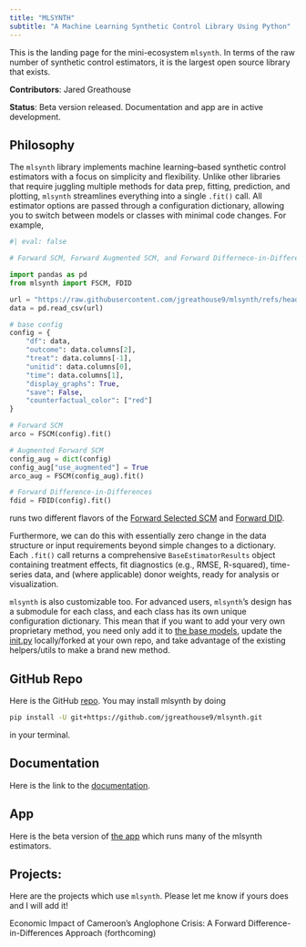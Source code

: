 ```yaml
---
title: "MLSYNTH"
subtitle: "A Machine Learning Synthetic Control Library Using Python"
---
```


This is the landing page for the mini-ecosystem `mlsynth`. In terms of the raw number of synthetic control estimators, it is the largest open source library that exists.

**Contributors**: Jared Greathouse

**Status**: Beta version released. Documentation and app are in active development.

## Philosophy

The `mlsynth` library implements machine learning–based synthetic control estimators with a focus on simplicity and flexibility. Unlike other libraries that require juggling multiple methods for data prep, fitting, prediction, and plotting, `mlsynth` streamlines everything into a single `.fit()` call. All estimator options are passed through a configuration dictionary, allowing you to switch between models or classes with minimal code changes. For example,

```python
#| eval: false

# Forward SCM, Forward Augmented SCM, and Forward Differnece-in-Differences

import pandas as pd
from mlsynth import FSCM, FDID

url = "https://raw.githubusercontent.com/jgreathouse9/mlsynth/refs/heads/main/basedata/smoking_data.csv"
data = pd.read_csv(url)

# base config
config = {
    "df": data,
    "outcome": data.columns[2],
    "treat": data.columns[-1],
    "unitid": data.columns[0],
    "time": data.columns[1],
    "display_graphs": True,
    "save": False,
    "counterfactual_color": ["red"]
}

# Forward SCM
arco = FSCM(config).fit()

# Augmented Forward SCM
config_aug = dict(config)
config_aug["use_augmented"] = True
arco_aug = FSCM(config_aug).fit()

# Forward Difference-in-Differences
fdid = FDID(config).fit()
```

runs two different flavors of the [Forward Selected SCM](https://mlsynth.readthedocs.io/en/latest/fscm.html) and [Forward DID](https://mlsynth.readthedocs.io/en/latest/fdid.html).


Furthermore, we can do this with essentially zero change in the data structure or input requirements beyond simple changes to a dictionary. Each `.fit()` call returns a comprehensive `BaseEstimatorResults` object containing treatment effects, fit diagnostics (e.g., RMSE, R-squared), time-series data, and (where applicable) donor weights, ready for analysis or visualization.

`mlsynth` is also customizable too. For advanced users, `mlsynth`’s design has a submodule for each class, and each class has its own unique configuration dictionary. This mean that if you want to add your very own proprietary method, you need only add it to [the base models](https://github.com/jgreathouse9/mlsynth/blob/main/mlsynth/config_models.py), update the [init.py](https://github.com/jgreathouse9/mlsynth/blob/main/mlsynth/__init__.py) locally/forked at your own repo, and take advantage of the existing helpers/utils to make a brand new method.


## GitHub Repo

Here is the GitHub [repo](https://github.com/jgreathouse9/mlsynth). You may install mlsynth by doing

```bash
pip install -U git+https://github.com/jgreathouse9/mlsynth.git
```

in your terminal.

## Documentation

Here is the link to the [documentation](https://mlsynth.readthedocs.io).

## App

Here is the beta version of [the app](https://mlsynthapp.streamlit.app/) which runs many of the mlsynth estimators.

## Projects:

Here are the projects which use `mlsynth`. Please let me know if yours does and I will add it!

Economic Impact of Cameroon’s Anglophone Crisis: A Forward Difference-in-Differences Approach (forthcoming)
